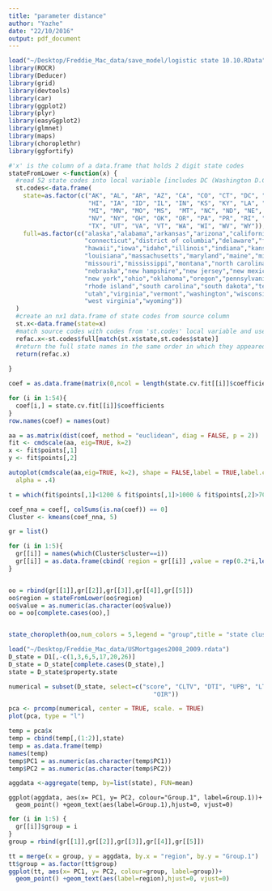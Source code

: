 ```yaml
---
title: "parameter distance"
author: "Yazhe"
date: "22/10/2016"
output: pdf_document
---
```

```r
load("~/Desktop/Freddie_Mac_data/save_model/logistic state 10.10.RData")
library(ROCR)
library(Deducer)
library(grid)
library(devtools)
library(car)
library(ggplot2)
library(plyr)
library(easyGgplot2)
library(glmnet)
library(maps)
library(choroplethr)
library(ggfortify)
```

```r
#'x' is the column of a data.frame that holds 2 digit state codes
stateFromLower <-function(x) {
  #read 52 state codes into local variable [includes DC (Washington D.C. and PR (Puerto Rico)]
  st.codes<-data.frame(
    state=as.factor(c("AK", "AL", "AR", "AZ", "CA", "CO", "CT", "DC", "DE", "FL", "GA",
                      "HI", "IA", "ID", "IL", "IN", "KS", "KY", "LA", "MA", "MD", "ME",
                      "MI", "MN", "MO", "MS",  "MT", "NC", "ND", "NE", "NH", "NJ", "NM",
                      "NV", "NY", "OH", "OK", "OR", "PA", "PR", "RI", "SC", "SD", "TN",
                      "TX", "UT", "VA", "VT", "WA", "WI", "WV", "WY")),
    full=as.factor(c("alaska","alabama","arkansas","arizona","california","colorado",
                     "connecticut","district of columbia","delaware","florida","georgia",
                     "hawaii","iowa","idaho","illinois","indiana","kansas","kentucky",
                     "louisiana","massachusetts","maryland","maine","michigan","minnesota",
                     "missouri","mississippi","montana","north carolina","north dakota",
                     "nebraska","new hampshire","new jersey","new mexico","nevada",
                     "new york","ohio","oklahoma","oregon","pennsylvania","puerto rico",
                     "rhode island","south carolina","south dakota","tennessee","texas",
                     "utah","virginia","vermont","washington","wisconsin",
                     "west virginia","wyoming"))
  )
  #create an nx1 data.frame of state codes from source column
  st.x<-data.frame(state=x)
  #match source codes with codes from 'st.codes' local variable and use to return the full state name
  refac.x<-st.codes$full[match(st.x$state,st.codes$state)]
  #return the full state names in the same order in which they appeared in the original source
  return(refac.x)
  
}
```

```r
coef = as.data.frame(matrix(0,ncol = length(state.cv.fit[[i]]$coefficients), nrow = 54))

for (i in 1:54){
  coef[i,] = state.cv.fit[[i]]$coefficients
}
row.names(coef) = names(out)
```

```r
aa = as.matrix(dist(coef, method = "euclidean", diag = FALSE, p = 2))
fit <- cmdscale(aa, eig=TRUE, k=2)
x <- fit$points[,1]
y <- fit$points[,2]

autoplot(cmdscale(aa,eig=TRUE, k=2), shape = FALSE,label = TRUE,label.colour = 'blue', label.size = 2) + annotate("rect", xmin = 1000, xmax = 1200, ymin = 70, ymax = 130,
  alpha = .4)
```

```r
t = which(fit$points[,1]<1200 & fit$points[,1]>1000 & fit$points[,2]>70 & fit$points[,2]<130);names(t)
```

```r
coef_nna = coef[, colSums(is.na(coef)) == 0]
Cluster <- kmeans(coef_nna, 5)

gr = list()

for (i in 1:5){
  gr[[i]] = names(which(Cluster$cluster==i))
  gr[[i]] = as.data.frame(cbind( region = gr[[i]] ,value = rep(0.2*i,length(gr[[i]]))))
}


oo = rbind(gr[[1]],gr[[2]],gr[[3]],gr[[4]],gr[[5]])
oo$region = stateFromLower(oo$region)
oo$value = as.numeric(as.character(oo$value))
oo = oo[complete.cases(oo),]


state_choropleth(oo,num_colors = 5,legend = "group",title = "state cluster based on parameter distance")
```


```r
load("~/Desktop/Freddie_Mac_data/USMortgages2008_2009.rdata")
D_state = D1[,-c(1,3,6,5,17,20,26)]
D_state = D_state[complete.cases(D_state),]
state = D_state$property.state
```

```r
numerical = subset(D_state, select=c("score", "CLTV", "DTI", "UPB", "LTV",
                                        "OIR"))
```

```r
pca <- prcomp(numerical, center = TRUE, scale. = TRUE) 
plot(pca, type = "l")
```

```r
temp = pca$x
temp = cbind(temp[,(1:2)],state)
temp = as.data.frame(temp)
names(temp)
temp$PC1 = as.numeric(as.character(temp$PC1))
temp$PC2 = as.numeric(as.character(temp$PC2))

aggdata <-aggregate(temp, by=list(state), FUN=mean)
```

```{}
ggplot(aggdata, aes(x= PC1, y= PC2, colour="Group.1", label=Group.1))+
  geom_point() +geom_text(aes(label=Group.1),hjust=0, vjust=0)
```

```r
for (i in 1:5) {
  gr[[i]]$group = i
}
group = rbind(gr[[1]],gr[[2]],gr[[3]],gr[[4]],gr[[5]])

tt = merge(x = group, y = aggdata, by.x = "region", by.y = "Group.1")
tt$group = as.factor(tt$group)
ggplot(tt, aes(x= PC1, y= PC2, colour=group, label=group))+
  geom_point() +geom_text(aes(label=region),hjust=0, vjust=0)
```